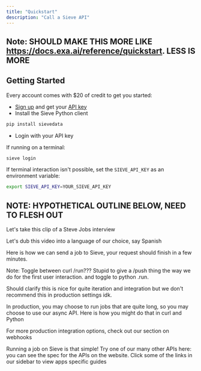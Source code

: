 ```yaml
---
title: "Quickstart"
description: "Call a Sieve API"
---
```


## Note: SHOULD MAKE THIS MORE LIKE https://docs.exa.ai/reference/quickstart. LESS IS MORE

## **Getting Started**

Every account comes with $20 of credit to get you started:

- [Sign up](https://www.sievedata.com/dashboard) and get your [API key](https://www.sievedata.com/dashboard/settings)
- Install the Sieve Python client

```bash
pip install sievedata
```

- Login with your API key

If running on a terminal:

```bash
sieve login
```

If terminal interaction isn't possible, set the `SIEVE_API_KEY` as an environment variable:

```bash
export SIEVE_API_KEY=YOUR_SIEVE_API_KEY
```

## NOTE: HYPOTHETICAL OUTLINE BELOW, NEED TO FLESH OUT

Let's take this clip of a Steve Jobs interview

Let's dub this video into a language of our choice, say Spanish

Here is how we can send a job to Sieve, your request should finish in a few minutes.

Note: Toggle between curl /run??? Stupid to give a /push thing the way we do for the first user interaction.
and toggle to python .run.

Should clarify this is nice for quite iteration and integration but we don't recommend this in production settings idk.

In production, you may choose to run jobs that are quite long, so you may choose to use our async API. Here is how you might do that in curl and Python

For more production integration options, check out our section on webhooks

Running a job on Sieve is that simple! Try one of our many other APIs here: you can see the spec for the APIs on the website. Click some of the links in our sidebar to view apps specific guides
